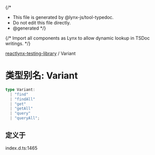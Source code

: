 {/*
* This file is generated by @lynx-js/tool-typedoc.
* Do not edit this file directly.
* @generated
*/}

{/* Import all components as Lynx to allow dynamic lookup in TSDoc writings. */}


[reactlynx-testing-library](/api/reactlynx-testing-library/index.mdx) / Variant

# 类型别名: Variant

```ts
type Variant: 
  | "find"
  | "findAll"
  | "get"
  | "getAll"
  | "query"
  | "queryAll";
```

## 定义于

index.d.ts:1465
